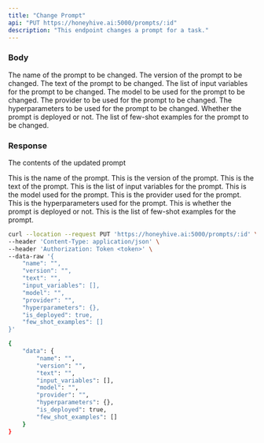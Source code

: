 ```yaml
---
title: "Change Prompt"
api: "PUT https://honeyhive.ai:5000/prompts/:id"
description: "This endpoint changes a prompt for a task."
---
```


### Body

<ParamField body="name" type="string">
  The name of the prompt to be changed.
</ParamField>

<ParamField body="version" type="string">
  The version of the prompt to be changed.
</ParamField>

<ParamField body="text" type="string">
  The text of the prompt to be changed.
</ParamField>

<ParamField body="input_variables" type="array">
  The list of input variables for the prompt to be changed.
</ParamField>

<ParamField body="model" type="string">
  The model to be used for the prompt to be changed.
</ParamField>

<ParamField body="provider" type="string">
  The provider to be used for the prompt to be changed.
</ParamField>

<ParamField body="hyperparameters" type="object">
  The hyperparameters to be used for the prompt to be changed.
</ParamField>

<ParamField body="is_deployed" type="boolean">
  Whether the prompt is deployed or not.
</ParamField>

<ParamField body="few_shot_examples" type="array">
  The list of few-shot examples for the prompt to be changed.
</ParamField>

### Response

<ResponseField name="data" type="object">

The contents of the updated prompt

<Expandable title="Toggle object">

<ResponseField name="name" type="string">
  This is the name of the prompt.
</ResponseField>

<ResponseField name="version" type="string">
  This is the version of the prompt.
</ResponseField>

<ResponseField name="text" type="string">
  This is the text of the prompt.
</ResponseField>

<ResponseField name="input_variables" type="array">
  This is the list of input variables for the prompt.
</ResponseField>

<ResponseField name="model" type="string">
  This is the model used for the prompt.
</ResponseField>

<ResponseField name="provider" type="string">
  This is the provider used for the prompt.
</ResponseField>

<ResponseField name="hyperparameters" type="object">
  This is the hyperparameters used for the prompt.
</ResponseField>

<ResponseField name="is_deployed" type="boolean">
  This is whether the prompt is deployed or not.
</ResponseField>

<ResponseField name="few_shot_examples" type="array">
  This is the list of few-shot examples for the prompt.
</ResponseField>

</Expandable>

</ResponseField>

<RequestExample>

```bash Example Request
curl --location --request PUT 'https://honeyhive.ai:5000/prompts/:id' \
--header 'Content-Type: application/json' \
--header 'Authorization: Token <token>' \
--data-raw '{
    "name": "",
    "version": "",
    "text": "",
    "input_variables": [],
    "model": "",
    "provider": "",
    "hyperparameters": {},
    "is_deployed": true,
    "few_shot_examples": []
}'
```

</RequestExample>

<ResponseExample>

```bash Example Response
{
    "data": {
        "name": "",
        "version": "",
        "text": "",
        "input_variables": [],
        "model": "",
        "provider": "",
        "hyperparameters": {},
        "is_deployed": true,
        "few_shot_examples": []
    }
}
```

</ResponseExample>